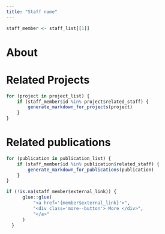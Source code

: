 ```yaml
---
title: "Staff name"
---
```

    
```r
staff_member <- staff_list[[1]]
```
    
# About

# Related Projects

```r
for (project in project_list) {
    if (staff_member$id %in% project$related_staff) {
        generate_markdown_for_projects(project)
    }
}
```

# Related publications

```r
for (publication in publication_list) {
    if (staff_member$id %in% publication$related_staff) {
        generate_markdown_for_publications(publication)
    }
}
```
```r
if (!is.na(staff_member$external_link)) {
      glue::glue(
          "<a href='{member$external_link}'>",
          "<div class='more--button'> More </div>",
          "</a>"
      )
  }
```
